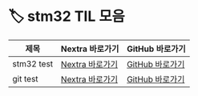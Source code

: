 # 🏷️ stm32 TIL 모음

| 제목 | Nextra 바로가기 | GitHub 바로가기 |
|-------|------------------|------------------|
| stm32 test | [Nextra 바로가기](/til/til-2025/til-06/25-stm32-test) | [GitHub 바로가기](https://github.com/MinHyeok-lee1/TIL/blob/main/2025/til-06/25-stm32-test.md) |
| git test | [Nextra 바로가기](/til/til-2025/til-06/26-git-test) | [GitHub 바로가기](https://github.com/MinHyeok-lee1/TIL/blob/main/2025/til-06/26-git-test.md) |
